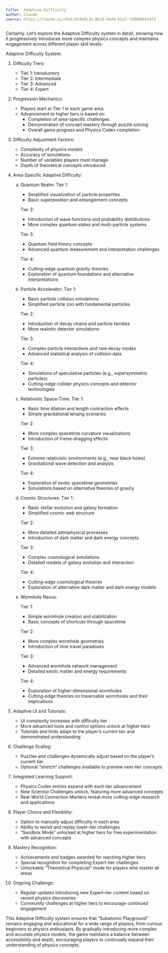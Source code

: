 ```yaml
---
title:  Adaptive Difficulty
author: Claude
source: https://claude.ai/chat/b10a6c34-86cb-4ed9-b2e7-7ddb90b434f4
---
```


Certainly. Let's explore the Adaptive Difficulty system in detail, showing how it progressively introduces more complex physics concepts and maintains engagement across different player skill levels:

Adaptive Difficulty System:

1. Difficulty Tiers:

   - Tier 1: Introductory
   - Tier 2: Intermediate
   - Tier 3: Advanced
   - Tier 4: Expert

2. Progression Mechanics:

   - Players start at Tier 1 in each game area.
   - Advancement to higher tiers is based on:
     * Completion of area-specific challenges
     * Demonstration of concept mastery through puzzle solving
     * Overall game progress and Physics Codex completion

3. Difficulty Adjustment Factors:

   - Complexity of physics models
   - Accuracy of simulations
   - Number of variables players must manage
   - Depth of theoretical concepts introduced

4. Area-Specific Adaptive Difficulty:

   a) Quantum Realm:
      Tier 1:

      - Simplified visualization of particle properties
      - Basic superposition and entanglement concepts

      Tier 2:

      - Introduction of wave functions and probability distributions
      - More complex quantum states and multi-particle systems

      Tier 3:

      - Quantum field theory concepts
      - Advanced quantum measurement and interpretation challenges

      Tier 4:

      - Cutting-edge quantum gravity theories
      - Exploration of quantum foundations and alternative interpretations

   b) Particle Accelerator:
      Tier 1:

      - Basic particle collision simulations
      - Simplified particle zoo with fundamental particles

      Tier 2:

      - Introduction of decay chains and particle families
      - More realistic detector simulations

      Tier 3:

      - Complex particle interactions and rare decay modes
      - Advanced statistical analysis of collision data

      Tier 4:

      - Simulations of speculative particles (e.g., supersymmetric particles)
      - Cutting-edge collider physics concepts and detector technologies

   c) Relativistic Space-Time:
      Tier 1:

      - Basic time dilation and length contraction effects
      - Simple gravitational lensing scenarios

      Tier 2:

      - More complex spacetime curvature visualizations
      - Introduction of frame-dragging effects

      Tier 3:

      - Extreme relativistic environments (e.g., near black holes)
      - Gravitational wave detection and analysis

      Tier 4:

      - Exploration of exotic spacetime geometries
      - Simulations based on alternative theories of gravity

   d) Cosmic Structures:
      Tier 1:

      - Basic stellar evolution and galaxy formation
      - Simplified cosmic web structure

      Tier 2:

      - More detailed astrophysical processes
      - Introduction of dark matter and dark energy concepts

      Tier 3:

      - Complex cosmological simulations
      - Detailed models of galaxy evolution and interaction

      Tier 4:

      - Cutting-edge cosmological theories
      - Exploration of alternative dark matter and dark energy models

   e) Wormhole Nexus:

      Tier 1:

      - Simple wormhole creation and stabilization
      - Basic concepts of shortcuts through spacetime

      Tier 2:
      - More complex wormhole geometries
      - Introduction of time travel paradoxes

      Tier 3:

      - Advanced wormhole network management
      - Detailed exotic matter and energy requirements

      Tier 4:

      - Exploration of higher-dimensional wormholes
      - Cutting-edge theories on traversable wormholes and their implications

5. Adaptive UI and Tutorials:

   - UI complexity increases with difficulty tier
   - More advanced tools and control options unlock at higher tiers
   - Tutorials and hints adapt to the player's current tier and demonstrated understanding

6. Challenge Scaling:

   - Puzzles and challenges dynamically adjust based on the player's current tier
   - Optional "stretch" challenges available to preview next-tier concepts

7. Integrated Learning Support:

   - Physics Codex entries expand with each tier advancement
   - New Scientist Challenges unlock, featuring more advanced concepts
   - Real-World Connection Markers reveal more cutting-edge research and applications

8. Player Choice and Flexibility:

   - Option to manually adjust difficulty in each area
   - Ability to revisit and replay lower-tier challenges
   - "Sandbox Mode" unlocked at higher tiers for free experimentation with advanced concepts

9. Mastery Recognition:

   - Achievements and badges awarded for reaching higher tiers
   - Special recognition for completing Expert-tier challenges
   - Unlockable "Theoretical Physicist" mode for players who master all areas

10. Ongoing Challenge:

    - Regular updates introducing new Expert-tier content based on recent physics discoveries
    - Community challenges at higher tiers to encourage continued engagement

This Adaptive Difficulty system ensures that "Subatomic Playground" remains engaging and educational for a wide range of players, from curious beginners to physics enthusiasts. By gradually introducing more complex and accurate physics models, the game maintains a balance between accessibility and depth, encouraging players to continually expand their understanding of physics concepts.